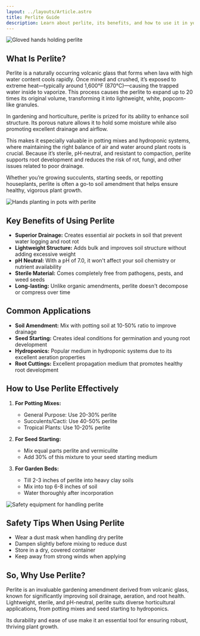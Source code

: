 ```yaml
---
layout: ../layouts/Article.astro
title: Perlite Guide
description: Learn about perlite, its benefits, and how to use it in your garden for better drainage and aeration.
---
```


<Image
src={glovedHands}
alt="Gloved hands holding perlite"
class="rounded-sm"
/>

## What Is Perlite?

Perlite is a naturally occurring volcanic glass that forms when lava with high water content cools rapidly. Once mined and crushed, it’s exposed to extreme heat—typically around 1,600°F (870°C)—causing the trapped water inside to vaporize. This process causes the perlite to expand up to 20 times its original volume, transforming it into lightweight, white, popcorn-like granules.

In gardening and horticulture, perlite is prized for its ability to enhance soil structure. Its porous nature allows it to hold some moisture while also promoting excellent drainage and airflow.

This makes it especially valuable in potting mixes and hydroponic systems, where maintaining the right balance of air and water around plant roots is crucial. Because it’s sterile, pH-neutral, and resistant to compaction, perlite supports root development and reduces the risk of rot, fungi, and other issues related to poor drainage.

Whether you’re growing succulents, starting seeds, or repotting houseplants, perlite is often a go-to soil amendment that helps ensure healthy, vigorous plant growth.

<Image
src={handsPlanting}
alt="Hands planting in pots with perlite"
/>

## Key Benefits of Using Perlite

* **Superior Drainage:** Creates essential air pockets in soil that prevent water logging and root rot
* **Lightweight Structure:** Adds bulk and improves soil structure without adding excessive weight
* **pH Neutral:** With a pH of 7.0, it won't affect your soil chemistry or nutrient availability
* **Sterile Material:** Comes completely free from pathogens, pests, and weed seeds
* **Long-lasting:** Unlike organic amendments, perlite doesn't decompose or compress over time

## Common Applications

* **Soil Amendment:** Mix with potting soil at 10-50% ratio to improve drainage
* **Seed Starting:** Creates ideal conditions for germination and young root development
* **Hydroponics:** Popular medium in hydroponic systems due to its excellent aeration properties
* **Root Cuttings:** Excellent propagation medium that promotes healthy root development

## How to Use Perlite Effectively

1. **For Potting Mixes:**
   * General Purpose: Use 20-30% perlite
   * Succulents/Cacti: Use 40-50% perlite
   * Tropical Plants: Use 10-20% perlite

2. **For Seed Starting:**
   * Mix equal parts perlite and vermiculite
   * Add 30% of this mixture to your seed starting medium

3. **For Garden Beds:**
   * Till 2-3 inches of perlite into heavy clay soils
   * Mix into top 6-8 inches of soil
   * Water thoroughly after incorporation

<Image
src={safetyEquipment}
alt="Safety equipment for handling perlite"
/>

## Safety Tips When Using Perlite

* Wear a dust mask when handling dry perlite
* Dampen slightly before mixing to reduce dust
* Store in a dry, covered container
* Keep away from strong winds when applying

## So, Why Use Perlite?

Perlite is an invaluable gardening amendment derived from volcanic glass, known for significantly improving soil drainage, aeration, and root health. Lightweight, sterile, and pH-neutral, perlite suits diverse horticultural applications, from potting mixes and seed starting to hydroponics.

Its durability and ease of use make it an essential tool for ensuring robust, thriving plant growth.